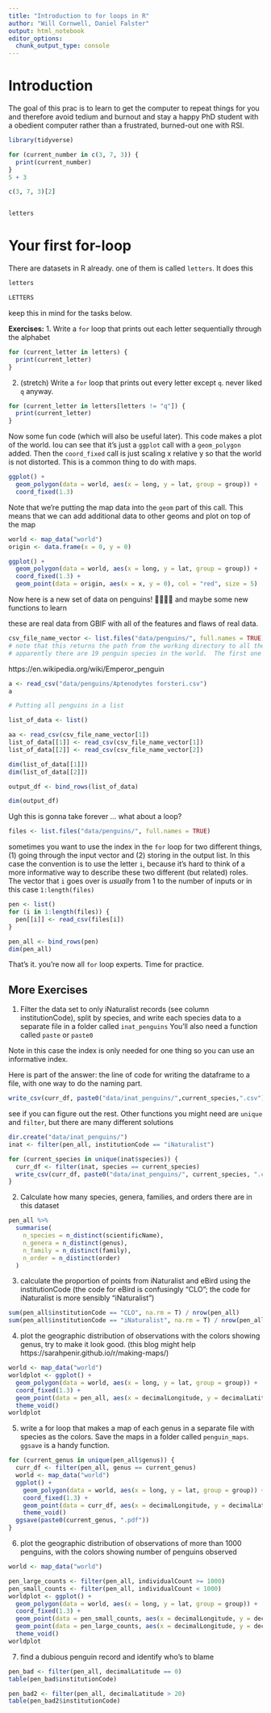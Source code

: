 ```yaml
---
title: "Introduction to for loops in R"
author: "Will Cornwell, Daniel Falster"
output: html_notebook
editor_options: 
  chunk_output_type: console
---
```


# Introduction

The goal of this prac is to learn to get the computer to repeat things for you and therefore avoid tedium and burnout and stay a happy PhD student with a obedient computer rather than a frustrated, burned-out one with RSI. 
```r
library(tidyverse)

for (current_number in c(3, 7, 3)) {
  print(current_number)
}
5 + 3

c(3, 7, 3)[2]


letters
```

# Your first for-loop

There are datasets in R already.  one of them is called `letters`.  It does this

```r
letters

LETTERS
```

keep this in mind for the tasks below.

**Exercises:**
1. Write a `for` loop that prints out each letter sequentially through the alphabet

```r
for (current_letter in letters) {
  print(current_letter)
}
```

2. (stretch) Write a `for` loop that prints out every letter except `q`.  never liked `q` anyway.  

```r
for (current_letter in letters[letters != "q"]) {
  print(current_letter)
}
```


Now some fun code (which will also be useful later). This code makes a plot of the world.  Iou can see that it's just a `ggplot` call with a `geom_polygon` added.  Then the `coord_fixed` call is just scaling x relative y so that the world is not distorted.  This is a common thing to do with maps.

```r
ggplot() +
  geom_polygon(data = world, aes(x = long, y = lat, group = group)) +
  coord_fixed(1.3)
```

Note that we're putting the map data into the `geom` part of this call.  This means that we can add additional data to other geoms and plot on top of the map 

```r
world <- map_data("world")
origin <- data.frame(x = 0, y = 0)

ggplot() +
  geom_polygon(data = world, aes(x = long, y = lat, group = group)) +
  coord_fixed(1.3) +
  geom_point(data = origin, aes(x = x, y = 0), col = "red", size = 5)
```

Now here is a new set of data on penguins! 🐧🐧🐧🐧 and maybe some new functions to learn

these are real data from GBIF with all of the features and flaws of real data.  

```r
csv_file_name_vector <- list.files("data/penguins/", full.names = TRUE)
# note that this returns the path from the working directory to all the penguin files.
# apparently there are 19 penguin species in the world.  The first one alphabetically is Aptenodytes forsteri
```

https://en.wikipedia.org/wiki/Emperor_penguin


```r
a <- read_csv("data/penguins/Aptenodytes forsteri.csv")
a

# Putting all penguins in a list

list_of_data <- list()

aa <- read_csv(csv_file_name_vector[1])
list_of_data[[1]] <- read_csv(csv_file_name_vector[1])
list_of_data[[2]] <- read_csv(csv_file_name_vector[2])

dim(list_of_data[[1]])
dim(list_of_data[[2]])

output_df <- bind_rows(list_of_data)

dim(output_df)
```

Ugh this is gonna take forever ... what about a loop?

```r
files <- list.files("data/penguins/", full.names = TRUE)
```

sometimes you want to use the index in the `for` loop for two different things, (1) going through the input vector and (2) storing in the output list. In this case the convention is to use the letter `i`, because it's hard to think of a more informative way to describe these two different (but related) roles.  The vector that `i` goes over is *usually* from 1 to the number of inputs or in this case `1:length(files)`

```r
pen <- list()
for (i in 1:length(files)) {
  pen[[i]] <- read_csv(files[i])
}

pen_all <- bind_rows(pen)
dim(pen_all)
```

That's it. you're now all `for` loop experts. Time for practice.  

## More Exercises

1. Filter the data set to only iNaturalist records (see column institutionCode), split by species, and write each species data to a separate file in a folder called `inat_penguins`  You'll also need a function called `paste` or `paste0`

Note in this case the index is only needed for one thing so you can use an informative index.

Here is part of the answer: the line of code for writing the dataframe to a file, with one way to do the naming part.  

```r
write_csv(curr_df, paste0("data/inat_penguins/",current_species,".csv"))
```

see if you can figure out the rest.  Other functions you might need are `unique` and `filter`, but there are many different solutions

```r
dir.create("data/inat_penguins/")
inat <- filter(pen_all, institutionCode == "iNaturalist")

for (current_species in unique(inat$species)) {
  curr_df <- filter(inat, species == current_species)
  write_csv(curr_df, paste0("data/inat_penguins/", current_species, ".csv"))
}
```


2. Calculate how many species, genera, families, and orders there are in this dataset

```r
pen_all %>%
  summarise(
    n_species = n_distinct(scientificName),
    n_genera = n_distinct(genus),
    n_family = n_distinct(family),
    n_order = n_distinct(order)
  )
```

3. calculate the proportion of points from iNaturalist and eBird using the institutionCode (the code for eBird is confusingly "CLO"; the code for iNaturalist is more sensibly "iNaturalist")

```r
sum(pen_all$institutionCode == "CLO", na.rm = T) / nrow(pen_all)
sum(pen_all$institutionCode == "iNaturalist", na.rm = T) / nrow(pen_all)
```

4. plot the geographic distribution of observations with the colors showing genus, try to make it look good.  (this blog might help https://sarahpenir.github.io/r/making-maps/)

```r
world <- map_data("world")
worldplot <- ggplot() +
  geom_polygon(data = world, aes(x = long, y = lat, group = group)) +
  coord_fixed(1.3) +
  geom_point(data = pen_all, aes(x = decimalLongitude, y = decimalLatitude, col = genus)) +
  theme_void()
worldplot
```

5. write a for loop that makes a map of each genus in a separate file with species as the colors.  Save the maps in a folder called `penguin_maps`.  `ggsave` is a handy function.  

```r
for (current_genus in unique(pen_all$genus)) {
  curr_df <- filter(pen_all, genus == current_genus)
  world <- map_data("world")
  ggplot() +
    geom_polygon(data = world, aes(x = long, y = lat, group = group)) +
    coord_fixed(1.3) +
    geom_point(data = curr_df, aes(x = decimalLongitude, y = decimalLatitude, col = species)) +
    theme_void()
  ggsave(paste0(current_genus, ".pdf"))
}
```


6. plot the geographic distribution of observations of more than 1000 penguins, with the colors showing number of penguins observed

```r
world <- map_data("world")

pen_large_counts <- filter(pen_all, individualCount >= 1000)
pen_small_counts <- filter(pen_all, individualCount < 1000)
worldplot <- ggplot() +
  geom_polygon(data = world, aes(x = long, y = lat, group = group)) +
  coord_fixed(1.3) +
  geom_point(data = pen_small_counts, aes(x = decimalLongitude, y = decimalLatitude), col = "grey", alpha = 0.1) +
  geom_point(data = pen_large_counts, aes(x = decimalLongitude, y = decimalLatitude), col = "red") +
  theme_void()
worldplot
```


7. find a dubious penguin record and identify who's to blame
```r
pen_bad <- filter(pen_all, decimalLatitude == 0)
table(pen_bad$institutionCode)

pen_bad2 <- filter(pen_all, decimalLatitude > 20)
table(pen_bad2$institutionCode)
```

